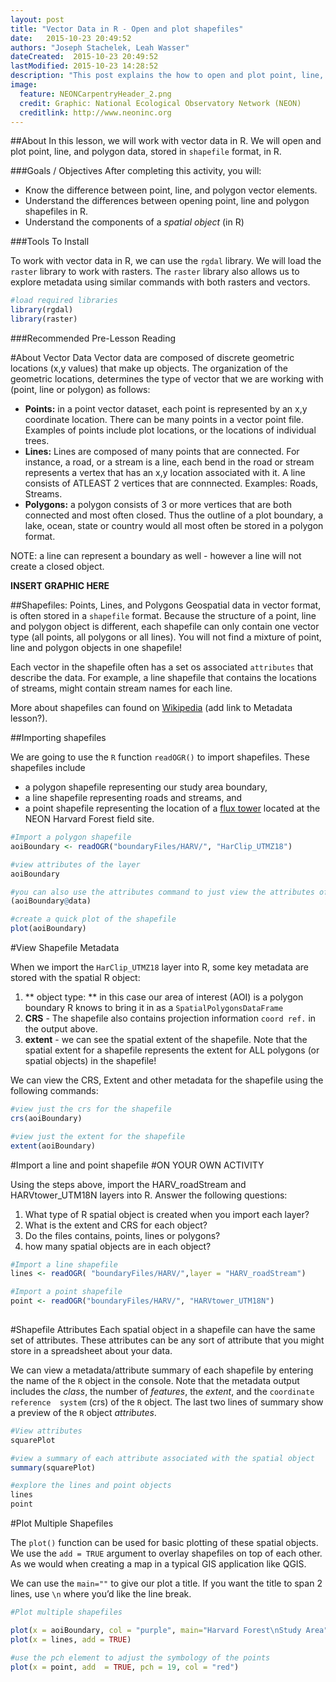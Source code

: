 ```yaml
---
layout: post
title: "Vector Data in R - Open and plot shapefiles"
date:   2015-10-23 20:49:52
authors: "Joseph Stachelek, Leah Wasser"
dateCreated:  2015-10-23 20:49:52
lastModified: 2015-10-23 14:28:52
description: "This post explains the how to open and plot point, line, and polygon shapefiles in R."
image:
  feature: NEONCarpentryHeader_2.png
  credit: Graphic: National Ecological Observatory Network (NEON)
  creditlink: http://www.neoninc.org
---
```


##About
In this lesson, we will work with vector data in R. We will open and plot point, 
line, and polygon data, stored in `shapefile` format, in R.

###Goals / Objectives
After completing this activity, you will:

 * Know the difference between point, line, and polygon vector elements.
 * Understand the differences between opening point, line and polygon shapefiles in R.
 * Understand the components of a _spatial object_ (in R)
 
###Tools To Install

To work with vector data in R, we can use the `rgdal` library. We will load the `raster`
library to work with rasters. The `raster` library also allows us to explore metadata
using similar commands with both rasters and vectors.

```r

#load required libraries
library(rgdal)
library(raster)

```

###Recommended Pre-Lesson Reading

#About Vector Data
Vector data are composed of discrete geometric locations (x,y values) that make 
up objects. The organization of the geometric locations, determines the type of 
vector that we are working with (point, line or polygon) as follows: 

* **Points:** in a point vector dataset, each point is represented by an x,y coordinate location. 
There can be many points in a vector point file. Examples of points include plot locations, or the
locations of individual trees.
* **Lines:** Lines are composed of many points that are connected. For instance, a road, 
or a stream is a line, each bend in the road or stream represents a vertex that 
has an x,y location associated with it. A line consists of ATLEAST 2 vertices 
that are connnected. Examples: Roads, Streams.
* **Polygons:** a polygon consists of 3 or more vertices that are both connected and
most often closed. Thus the outline of a plot boundary, a lake, ocean, state or 
country would all most often be stored in a polygon format. 

NOTE: a line can represent a boundary as well - however a line will not create a 
closed object.

**INSERT GRAPHIC HERE**

##Shapefiles: Points, Lines, and Polygons
Geospatial data in vector format, is often stored in a `shapefile` format. Because the 
structure of a point, line and polygon object is different, each shapefile
can only contain one vector type (all points, all polygons or all lines). You will 
not find a mixture of point, line and polygon objects in one shapefile!

Each vector in the shapefile often has a set os associated `attributes` that describe the data.
For example, a line shapefile that contains the locations of streams, might contain stream
names for each line.

More about shapefiles can found on [Wikipedia](https://en.wikipedia.org/wiki/Shapefile) 
(add link to Metadata lesson?).

##Importing shapefiles

We are going to use the `R` function `readOGR()` to import shapefiles. These 
shapefiles include 

* a polygon shapefile representing our study area boundary, 
* a line shapefile representing roads and streams, and 
* a point shapefile representing the location of a [flux tower](http://www.neoninc.org/science-design/collection-methods/flux-tower-measurements) located at the NEON 
Harvard Forest field site.


```r

#Import a polygon shapefile 
aoiBoundary <- readOGR("boundaryFiles/HARV/", "HarClip_UTMZ18")

#view attributes of the layer
aoiBoundary

#you can also use the attributes command to just view the attributes of the data
(aoiBoundary@data)

#create a quick plot of the shapefile
plot(aoiBoundary)

```

#View Shapefile Metadata

When we import the `HarClip_UTMZ18` layer into R, some key metadata are stored
with the spatial R object:

1. ** object type: **  in this case our area of interest (AOI) is a polygon boundary
R knows to bring it in as a `SpatialPolygonsDataFrame`
2. **CRS** - The shapefile also contains projection information `coord ref.` in the output 
above.
3. **extent** - we can see the spatial extent of the shapefile. Note that the spatial
extent for a shapefile represents the extent for ALL polygons (or spatial objects)
in the shapefile!

We can view the CRS, Extent and other metadata for the shapefile using the following
commands:

```r
#view just the crs for the shapefile
crs(aoiBoundary)

#view just the extent for the shapefile
extent(aoiBoundary)

```

#Import a line and point shapefile
#ON YOUR OWN ACTIVITY

Using the steps above, import the HARV_roadStream and HARVtower_UTM18N layers into R.
Answer the following questions:

1. What type of R spatial object is created when you import each layer?
2. What is the extent and CRS for each object?
3. Do the files contains, points, lines or polygons?
4. how many spatial objects are in each object?


```r

#Import a line shapefile
lines <- readOGR( "boundaryFiles/HARV/",layer = "HARV_roadStream")

#Import a point shapefile 
point <- readOGR("boundaryFiles/HARV/", "HARVtower_UTM18N")
  
```

#Shapefile Attributes
Each spatial object in a shapefile can have the same set of attributes. These attributes
can be any sort of attribute that you might store in a spreadsheet about your data. 

We can view a metadata/attribute summary of each shapefile by entering 
the name of the `R` object in the console. Note that the metadata output includes 
the _class_, the number of _features_, the _extent_, and the `coordinate reference 
system` (crs) of the `R` object. The last two lines of summary show a preview of 
the `R` object _attributes_.

```r
#View attributes
squarePlot

#view a summary of each attribute associated with the spatial object
summary(squarePlot)

#explore the lines and point objects
lines
point

```

#Plot Multiple Shapefiles

The `plot()` function can be used for basic plotting of these spatial objects. 
We use the `add = TRUE` argument to overlay shapefiles on top of each other. As we 
would when creating a map in a typical GIS application like QGIS.

We can use the `main=""` to give our plot a title. If you want the title to 
span 2 lines, use `\n` where you'd like the line break.

```r
#Plot multiple shapefiles

plot(x = aoiBoundary, col = "purple", main="Harvard Forest\nStudy Area")
plot(x = lines, add = TRUE)

#use the pch element to adjust the symbology of the points
plot(x = point, add  = TRUE, pch = 19, col = "red")
```


